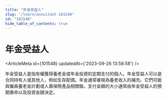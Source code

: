 ```yaml
---
title: "年金受益人"
slug: "/learn/annuitant-101548"
id: "101548"
hide_table_of_contents: true
---
```



# 年金受益人

<ArticleMeta id={101548} updatedAt={'2023-09-26 13:58:58'} />
<div className='border-solid border-b border-t-0 my-4 border-[var(--ifm-color-gray-300)]' />

年金受益人是指有權獲得養老金或年金投資的定期支付的個人。年金受益人可以是合同持有人或其他人，例如生存配偶。年金通常被視為養老收入的補充。它們可能與僱員養老金計劃或人壽保險產品相關聯。支付金額的大小通常由年金受益人的預期壽命以及投資金額決定。
